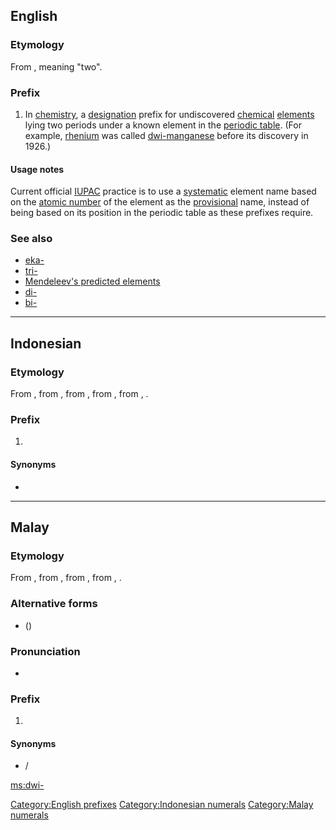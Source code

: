 ==English==

===Etymology===
From {{etyl|sa|en}}, meaning "two".

===Prefix===
{{head|en|prefixes}}

# {{context|chemistry|dated|lang=en}} In [[chemistry]], a [[designation]] prefix for undiscovered [[chemical]] [[element]]s lying two periods under a known element in the [[periodic table]]. (For example, [[rhenium]] was called [[dwi-manganese]] before its discovery in 1926.)

====Usage notes====
Current official [[IUPAC]] practice is to use a [[systematic]] element name based on the [[atomic number]] of the element as the [[provisional]] name, instead of being based on its position in the periodic table as these prefixes require.

===See also===
* [[eka-]]
* [[tri-]]
* [[w:Mendeleev's predicted elements|Mendeleev's predicted elements]]
* [[di-]]
* [[bi-]]

[[Category:English prefixes]]

----

==Indonesian==
{{cardinalbox|id|1|2|3|satu|tiga}}

===Etymology===
From {{etyl|ms|id}} {{term|dwi-|lang=ms}}, from {{term|dwi|lang=ms}}, from {{etyl|sa|id}} {{term|द्वि|tr=dvi|lang=sa}}, from {{term|द्व|tr=dvá|lang=sa}}, from {{etyl|ine-pro|id}} {{m|ine-pro|*dwó}}, {{m|ine-pro|*dwóh₁}}.

===Prefix===
{{head|id|prefix}}

# {{context|cardinal|lang=id}} {{l|en|bi-}}

====Synonyms====
* {{l|id|dua}}

[[Category:Indonesian numerals]]

----

==Malay==
{{cardinalbox|ms|1|2|3|satu|tiga}}

===Etymology===
From {{term|dwi|lang=ms}}, from {{etyl|sa|ms}} {{term|द्वि|tr=dvi|lang=sa}}, from {{term|द्व|tr=dvá|lang=sa}}, from {{etyl|ine-pro|ms}} {{m|ine-pro|*dwó}}, {{m|ine-pro|*dwóh₁}}.

===Alternative forms===
* {{l|ms|دوي|sc=Arab}} ({{l|ms|دوي-|sc=Arab}})

===Pronunciation===
* {{IPA|/dui/|lang=ms}}

===Prefix===
{{head|ms|prefix|Jawi spelling|دوي-}}

# {{context|cardinal|lang=ms}} {{l|en|bi-}}

====Synonyms====
* {{l|ms|dua}} / {{l|ms|دوا|sc=Arab}}

[[Category:Malay numerals]]

[[ms:dwi-]]